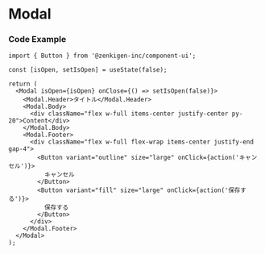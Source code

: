 
<Meta title="Modal" of={ModalStories} />

# Modal

<Canvas>
  <Story of={Component} />
</Canvas>

<Controls of={Component} />

### Code Example

```tsx
import { Button } from '@zenkigen-inc/component-ui';

const [isOpen, setIsOpen] = useState(false);

return (
  <Modal isOpen={isOpen} onClose={() => setIsOpen(false)}>
    <Modal.Header>タイトル</Modal.Header>
    <Modal.Body>
      <div className="flex w-full items-center justify-center py-20">Content</div>
    </Modal.Body>
    <Modal.Footer>
      <div className="flex w-full flex-wrap items-center justify-end gap-4">
        <Button variant="outline" size="large" onClick={action('キャンセル')}>
          キャンセル
        </Button>
        <Button variant="fill" size="large" onClick={action('保存する')}>
          保存する
        </Button>
      </div>
    </Modal.Footer>
  </Modal>
);
```
